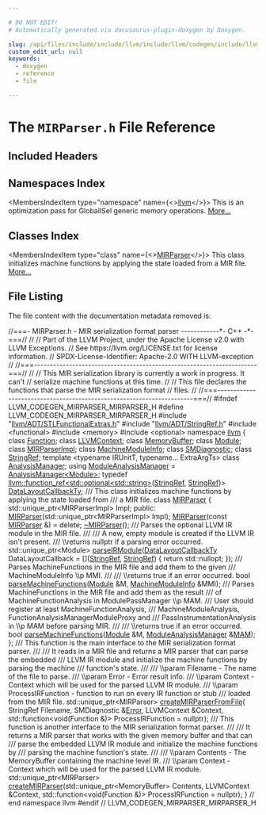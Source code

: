 ```yaml
---

# DO NOT EDIT!
# Automatically generated via docusaurus-plugin-doxygen by Doxygen.

slug: /api/files/include/include/llvm/include/llvm/codegen/include/llvm/codegen/mirparser/mirparser-h
custom_edit_url: null
keywords:
  - doxygen
  - reference
  - file

---
```





# The `MIRParser.h` File Reference

<DoxygenPage pluginConfig={pluginConfig}>



## Included Headers

<IncludesList>
<IncludesListItem
  filePath="llvm/ADT/STLFunctionalExtras.h"
  permalink="/docs/api/files/include/include/llvm/include/llvm/adt/stlfunctionalextras-h"
  isLocal="true" />
<IncludesListItem
  filePath="llvm/ADT/StringRef.h"
  permalink="/docs/api/files/include/include/llvm/include/llvm/adt/stringref-h"
  isLocal="true" />
<IncludesListItem
  filePath="functional"
  permalink=""
  isLocal="false" />
<IncludesListItem
  filePath="memory"
  permalink=""
  isLocal="false" />
<IncludesListItem
  filePath="optional"
  permalink=""
  isLocal="false" />
</IncludesList>

## Namespaces Index

<MembersIndex>

<MembersIndexItem
  type="namespace"
  name={<><a href="/docs/api/namespaces/llvm">llvm</a></>}>
This is an optimization pass for GlobalISel generic memory operations. <a href="/docs/api/namespaces/llvm/#details">More...</a>
</MembersIndexItem>

</MembersIndex>

## Classes Index

<MembersIndex>

<MembersIndexItem
  type="class"
  name={<><a href="/docs/api/classes/llvm/mirparser">MIRParser</a></>}>
This class initializes machine functions by applying the state loaded from a MIR file. <a href="/docs/api/classes/llvm/mirparser/#details">More...</a>
</MembersIndexItem>

</MembersIndex>


## File Listing

The file content with the documentation metadata removed is:

<ProgramListing>

<Link id="l00001" /><CodeLine lineNumber="1"><Highlight kind="comment">//===- MIRParser.h - MIR serialization format parser ------------&#42;- C++ -&#42;-===//</Highlight><Highlight kind="normal"></Highlight></CodeLine>
<Link id="l00002" /><CodeLine lineNumber="2"><Highlight kind="normal"></Highlight><Highlight kind="comment">//</Highlight><Highlight kind="normal"></Highlight></CodeLine>
<Link id="l00003" /><CodeLine lineNumber="3"><Highlight kind="normal"></Highlight><Highlight kind="comment">// Part of the LLVM Project, under the Apache License v2.0 with LLVM Exceptions.</Highlight><Highlight kind="normal"></Highlight></CodeLine>
<Link id="l00004" /><CodeLine lineNumber="4"><Highlight kind="normal"></Highlight><Highlight kind="comment">// See https://llvm.org/LICENSE.txt for license information.</Highlight><Highlight kind="normal"></Highlight></CodeLine>
<Link id="l00005" /><CodeLine lineNumber="5"><Highlight kind="normal"></Highlight><Highlight kind="comment">// SPDX-License-Identifier: Apache-2.0 WITH LLVM-exception</Highlight><Highlight kind="normal"></Highlight></CodeLine>
<Link id="l00006" /><CodeLine lineNumber="6"><Highlight kind="normal"></Highlight><Highlight kind="comment">//</Highlight><Highlight kind="normal"></Highlight></CodeLine>
<Link id="l00007" /><CodeLine lineNumber="7"><Highlight kind="normal"></Highlight><Highlight kind="comment">//===----------------------------------------------------------------------===//</Highlight><Highlight kind="normal"></Highlight></CodeLine>
<Link id="l00008" /><CodeLine lineNumber="8"><Highlight kind="normal"></Highlight><Highlight kind="comment">//</Highlight><Highlight kind="normal"></Highlight></CodeLine>
<Link id="l00009" /><CodeLine lineNumber="9"><Highlight kind="normal"></Highlight><Highlight kind="comment">// This MIR serialization library is currently a work in progress. It can&#39;t</Highlight><Highlight kind="normal"></Highlight></CodeLine>
<Link id="l00010" /><CodeLine lineNumber="10"><Highlight kind="normal"></Highlight><Highlight kind="comment">// serialize machine functions at this time.</Highlight><Highlight kind="normal"></Highlight></CodeLine>
<Link id="l00011" /><CodeLine lineNumber="11"><Highlight kind="normal"></Highlight><Highlight kind="comment">//</Highlight><Highlight kind="normal"></Highlight></CodeLine>
<Link id="l00012" /><CodeLine lineNumber="12"><Highlight kind="normal"></Highlight><Highlight kind="comment">// This file declares the functions that parse the MIR serialization format</Highlight><Highlight kind="normal"></Highlight></CodeLine>
<Link id="l00013" /><CodeLine lineNumber="13"><Highlight kind="normal"></Highlight><Highlight kind="comment">// files.</Highlight><Highlight kind="normal"></Highlight></CodeLine>
<Link id="l00014" /><CodeLine lineNumber="14"><Highlight kind="normal"></Highlight><Highlight kind="comment">//</Highlight><Highlight kind="normal"></Highlight></CodeLine>
<Link id="l00015" /><CodeLine lineNumber="15"><Highlight kind="normal"></Highlight><Highlight kind="comment">//===----------------------------------------------------------------------===//</Highlight><Highlight kind="normal"></Highlight></CodeLine>
<Link id="l00016" /><CodeLine lineNumber="16"><Highlight kind="normal"></Highlight></CodeLine>
<Link id="l00017" /><CodeLine lineNumber="17"><Highlight kind="normal"></Highlight><Highlight kind="preprocessor">#ifndef LLVM&#95;CODEGEN&#95;MIRPARSER&#95;MIRPARSER&#95;H</Highlight><Highlight kind="normal"></Highlight></CodeLine>
<Link id="l00018" /><CodeLine lineNumber="18"><Highlight kind="normal"></Highlight><Highlight kind="preprocessor">#define LLVM&#95;CODEGEN&#95;MIRPARSER&#95;MIRPARSER&#95;H</Highlight><Highlight kind="normal"></Highlight></CodeLine>
<Link id="l00019" /><CodeLine lineNumber="19"><Highlight kind="normal"></Highlight></CodeLine>
<Link id="l00020" /><CodeLine lineNumber="20"><Highlight kind="normal"></Highlight><Highlight kind="preprocessor">#include &quot;<a href="/docs/api/files/include/include/llvm/include/llvm/adt/stlfunctionalextras-h">llvm/ADT/STLFunctionalExtras.h</a>&quot;</Highlight><Highlight kind="normal"></Highlight></CodeLine>
<Link id="l00021" /><CodeLine lineNumber="21"><Highlight kind="normal"></Highlight><Highlight kind="preprocessor">#include &quot;<a href="/docs/api/files/include/include/llvm/include/llvm/adt/stringref-h">llvm/ADT/StringRef.h</a>&quot;</Highlight><Highlight kind="normal"></Highlight></CodeLine>
<Link id="l00022" /><CodeLine lineNumber="22"><Highlight kind="normal"></Highlight><Highlight kind="preprocessor">#include &lt;functional&gt;</Highlight><Highlight kind="normal"></Highlight></CodeLine>
<Link id="l00023" /><CodeLine lineNumber="23"><Highlight kind="normal"></Highlight><Highlight kind="preprocessor">#include &lt;memory&gt;</Highlight><Highlight kind="normal"></Highlight></CodeLine>
<Link id="l00024" /><CodeLine lineNumber="24"><Highlight kind="normal"></Highlight><Highlight kind="preprocessor">#include &lt;optional&gt;</Highlight><Highlight kind="normal"></Highlight></CodeLine>
<Link id="l00025" /><CodeLine lineNumber="25"><Highlight kind="normal"></Highlight></CodeLine>
<Link id="l00026" /><CodeLine lineNumber="26"><Highlight kind="normal"></Highlight><Highlight kind="keyword">namespace </Highlight><Highlight kind="normal"><a href="/docs/api/namespaces/llvm">llvm</a> &#123;</Highlight></CodeLine>
<Link id="l00027" /><CodeLine lineNumber="27"><Highlight kind="normal"></Highlight></CodeLine>
<Link id="l00028" /><CodeLine lineNumber="28"><Highlight kind="normal"></Highlight><Highlight kind="keyword">class </Highlight><Highlight kind="normal"><a href="/docs/api/classes/llvm/function">Function</a>;</Highlight></CodeLine>
<Link id="l00029" /><CodeLine lineNumber="29"><Highlight kind="normal"></Highlight><Highlight kind="keyword">class </Highlight><Highlight kind="normal"><a href="/docs/api/classes/llvm/llvmcontext">LLVMContext</a>;</Highlight></CodeLine>
<Link id="l00030" /><CodeLine lineNumber="30"><Highlight kind="normal"></Highlight><Highlight kind="keyword">class </Highlight><Highlight kind="normal"><a href="/docs/api/classes/llvm/memorybuffer">MemoryBuffer</a>;</Highlight></CodeLine>
<Link id="l00031" /><CodeLine lineNumber="31"><Highlight kind="normal"></Highlight><Highlight kind="keyword">class </Highlight><Highlight kind="normal"><a href="/docs/api/classes/llvm/module">Module</a>;</Highlight></CodeLine>
<Link id="l00032" /><CodeLine lineNumber="32"><Highlight kind="normal"></Highlight><Highlight kind="keyword">class </Highlight><Highlight kind="normal"><a href="/docs/api/classes/llvm/mirparserimpl">MIRParserImpl</a>;</Highlight></CodeLine>
<Link id="l00033" /><CodeLine lineNumber="33"><Highlight kind="normal"></Highlight><Highlight kind="keyword">class </Highlight><Highlight kind="normal"><a href="/docs/api/classes/llvm/machinemoduleinfo">MachineModuleInfo</a>;</Highlight></CodeLine>
<Link id="l00034" /><CodeLine lineNumber="34"><Highlight kind="normal"></Highlight><Highlight kind="keyword">class </Highlight><Highlight kind="normal"><a href="/docs/api/classes/llvm/smdiagnostic">SMDiagnostic</a>;</Highlight></CodeLine>
<Link id="l00035" /><CodeLine lineNumber="35"><Highlight kind="normal"></Highlight><Highlight kind="keyword">class </Highlight><Highlight kind="normal"><a href="/docs/api/classes/llvm/stringref">StringRef</a>;</Highlight></CodeLine>
<Link id="l00036" /><CodeLine lineNumber="36"><Highlight kind="normal"></Highlight></CodeLine>
<Link id="l00037" /><CodeLine lineNumber="37"><Highlight kind="normal"></Highlight><Highlight kind="keyword">template</Highlight><Highlight kind="normal"> &lt;</Highlight><Highlight kind="keyword">typename</Highlight><Highlight kind="normal"> IRUnitT, </Highlight><Highlight kind="keyword">typename</Highlight><Highlight kind="normal">... ExtraArgTs&gt; </Highlight><Highlight kind="keyword">class </Highlight><Highlight kind="normal"><a href="/docs/api/classes/llvm/analysismanager">AnalysisManager</a>;</Highlight></CodeLine>
<Link id="l00038" /><CodeLine lineNumber="38" lineLink="/docs/api/namespaces/llvm/#af9c9208365fd9ce11392b4d79485e259"><Highlight kind="normal"></Highlight><Highlight kind="keyword">using </Highlight><Highlight kind="normal"><a href="/docs/api/namespaces/llvm/#af9c9208365fd9ce11392b4d79485e259">ModuleAnalysisManager</a> = <a href="/docs/api/classes/llvm/analysismanager">AnalysisManager&lt;Module&gt;</a>;</Highlight></CodeLine>
<Link id="l00039" /><CodeLine lineNumber="39"><Highlight kind="normal"></Highlight></CodeLine>
<Link id="l00040" /><CodeLine lineNumber="40"><Highlight kind="normal"></Highlight><Highlight kind="keyword">typedef</Highlight><Highlight kind="normal"> <a href="/docs/api/classes/llvm/function-ref">llvm::function&#95;ref&lt;std::optional&lt;std::string&gt;</a>(<a href="/docs/api/classes/llvm/stringref">StringRef</a>, <a href="/docs/api/classes/llvm/stringref">StringRef</a>)&gt;</Highlight></CodeLine>
<Link id="l00041" /><CodeLine lineNumber="41"><Highlight kind="normal">    <a href="/docs/api/namespaces/llvm/#aa50ec5faa5aae091f99b0f840f58a379">DataLayoutCallbackTy</a>;</Highlight></CodeLine>
<Link id="l00042" /><CodeLine lineNumber="42"><Highlight kind="normal"></Highlight><Highlight kind="comment"></Highlight></CodeLine>
<Link id="l00043" /><CodeLine lineNumber="43"><Highlight kind="comment">/// This class initializes machine functions by applying the state loaded from</Highlight></CodeLine>
<Link id="l00044" /><CodeLine lineNumber="44"><Highlight kind="comment">/// a MIR file.</Highlight><Highlight kind="normal"></Highlight></CodeLine>
<Link id="l00045" /><CodeLine lineNumber="45" lineLink="/docs/api/classes/llvm/mirparser"><Highlight kind="normal"></Highlight><Highlight kind="keyword">class </Highlight><Highlight kind="normal"><a href="/docs/api/classes/llvm/mirparser/#a0f4e62a313aa32098e6dece42f160bbd">MIRParser</a> &#123;</Highlight></CodeLine>
<Link id="l00046" /><CodeLine lineNumber="46"><Highlight kind="normal">  std::unique&#95;ptr&lt;MIRParserImpl&gt; Impl;</Highlight></CodeLine>
<Link id="l00047" /><CodeLine lineNumber="47"><Highlight kind="normal"></Highlight></CodeLine>
<Link id="l00048" /><CodeLine lineNumber="48"><Highlight kind="normal"></Highlight><Highlight kind="keyword">public</Highlight><Highlight kind="normal">:</Highlight></CodeLine>
<Link id="l00049" /><CodeLine lineNumber="49"><Highlight kind="normal">  <a href="/docs/api/classes/llvm/mirparser/#a0f4e62a313aa32098e6dece42f160bbd">MIRParser</a>(std::unique&#95;ptr&lt;MIRParserImpl&gt; Impl);</Highlight></CodeLine>
<Link id="l00050" /><CodeLine lineNumber="50" lineLink="/docs/api/classes/llvm/mirparser/#a6d5270e0457b968174f728f47eccb650"><Highlight kind="normal">  <a href="/docs/api/classes/llvm/mirparser/#a6d5270e0457b968174f728f47eccb650">MIRParser</a>(</Highlight><Highlight kind="keyword">const</Highlight><Highlight kind="normal"> <a href="/docs/api/classes/llvm/mirparser/#a0f4e62a313aa32098e6dece42f160bbd">MIRParser</a> &amp;) = </Highlight><Highlight kind="keyword">delete</Highlight><Highlight kind="normal">;</Highlight></CodeLine>
<Link id="l00051" /><CodeLine lineNumber="51" lineLink="/docs/api/classes/llvm/mirparser/#aa65ccf0fb7d2302121c508f0e0946d0c"><Highlight kind="normal">  <a href="/docs/api/classes/llvm/mirparser/#aa65ccf0fb7d2302121c508f0e0946d0c">~MIRParser</a>();</Highlight></CodeLine>
<Link id="l00052" /><CodeLine lineNumber="52"><Highlight kind="normal"></Highlight><Highlight kind="comment"></Highlight></CodeLine>
<Link id="l00053" /><CodeLine lineNumber="53"><Highlight kind="comment">  /// Parses the optional LLVM IR module in the MIR file.</Highlight></CodeLine>
<Link id="l00054" /><CodeLine lineNumber="54"><Highlight kind="comment">  ///</Highlight></CodeLine>
<Link id="l00055" /><CodeLine lineNumber="55"><Highlight kind="comment">  /// A new, empty module is created if the LLVM IR isn&#39;t present.</Highlight></CodeLine>
<Link id="l00056" /><CodeLine lineNumber="56"><Highlight kind="comment">  /// \\returns nullptr if a parsing error occurred.</Highlight><Highlight kind="normal"></Highlight></CodeLine>
<Link id="l00057" /><CodeLine lineNumber="57"><Highlight kind="normal">  std::unique&#95;ptr&lt;Module&gt;</Highlight></CodeLine>
<Link id="l00058" /><CodeLine lineNumber="58"><Highlight kind="normal">  <a href="/docs/api/classes/llvm/mirparser/#a7a3656f6df00caa58ca005ee5b63a4e1">parseIRModule</a>(<a href="/docs/api/namespaces/llvm/#aa50ec5faa5aae091f99b0f840f58a379">DataLayoutCallbackTy</a> DataLayoutCallback =</Highlight></CodeLine>
<Link id="l00059" /><CodeLine lineNumber="59"><Highlight kind="normal">                    &#91;&#93;(<a href="/docs/api/classes/llvm/stringref">StringRef</a>, <a href="/docs/api/classes/llvm/stringref">StringRef</a>) &#123; </Highlight><Highlight kind="keywordflow">return</Highlight><Highlight kind="normal"> std::nullopt; &#125;);</Highlight></CodeLine>
<Link id="l00060" /><CodeLine lineNumber="60"><Highlight kind="normal"></Highlight><Highlight kind="comment"></Highlight></CodeLine>
<Link id="l00061" /><CodeLine lineNumber="61"><Highlight kind="comment">  /// Parses MachineFunctions in the MIR file and add them to the given</Highlight></CodeLine>
<Link id="l00062" /><CodeLine lineNumber="62"><Highlight kind="comment">  /// MachineModuleInfo \\p MMI.</Highlight></CodeLine>
<Link id="l00063" /><CodeLine lineNumber="63"><Highlight kind="comment">  ///</Highlight></CodeLine>
<Link id="l00064" /><CodeLine lineNumber="64"><Highlight kind="comment">  /// \\returns true if an error occurred.</Highlight><Highlight kind="normal"></Highlight></CodeLine>
<Link id="l00065" /><CodeLine lineNumber="65"><Highlight kind="normal">  </Highlight><Highlight kind="keywordtype">bool</Highlight><Highlight kind="normal"> <a href="/docs/api/classes/llvm/mirparser/#a911b88526d380131a7909cc8d5f8c5cd">parseMachineFunctions</a>(<a href="/docs/api/classes/llvm/module">Module</a> &amp;M, <a href="/docs/api/classes/llvm/machinemoduleinfo">MachineModuleInfo</a> &amp;MMI);</Highlight></CodeLine>
<Link id="l00066" /><CodeLine lineNumber="66"><Highlight kind="normal"></Highlight><Highlight kind="comment"></Highlight></CodeLine>
<Link id="l00067" /><CodeLine lineNumber="67"><Highlight kind="comment">  /// Parses MachineFunctions in the MIR file and add them as the result</Highlight></CodeLine>
<Link id="l00068" /><CodeLine lineNumber="68"><Highlight kind="comment">  /// of MachineFunctionAnalysis in ModulePassManager \\p MAM.</Highlight></CodeLine>
<Link id="l00069" /><CodeLine lineNumber="69"><Highlight kind="comment">  /// User should register at least MachineFunctionAnalysis,</Highlight></CodeLine>
<Link id="l00070" /><CodeLine lineNumber="70"><Highlight kind="comment">  /// MachineModuleAnalysis, FunctionAnalysisManagerModuleProxy and</Highlight></CodeLine>
<Link id="l00071" /><CodeLine lineNumber="71"><Highlight kind="comment">  /// PassInstrumentationAnalysis in \\p MAM before parsing MIR.</Highlight></CodeLine>
<Link id="l00072" /><CodeLine lineNumber="72"><Highlight kind="comment">  ///</Highlight></CodeLine>
<Link id="l00073" /><CodeLine lineNumber="73"><Highlight kind="comment">  /// \\returns true if an error occurred.</Highlight><Highlight kind="normal"></Highlight></CodeLine>
<Link id="l00074" /><CodeLine lineNumber="74"><Highlight kind="normal">  </Highlight><Highlight kind="keywordtype">bool</Highlight><Highlight kind="normal"> <a href="/docs/api/classes/llvm/mirparser/#a911b88526d380131a7909cc8d5f8c5cd">parseMachineFunctions</a>(<a href="/docs/api/classes/llvm/module">Module</a> &amp;M, <a href="/docs/api/namespaces/llvm/#af9c9208365fd9ce11392b4d79485e259">ModuleAnalysisManager</a> &amp;<a href="/docs/api/files/lib/lib/passes/passbuilderbindings-cpp/#a85bddafa659a93a7a67c9094648259be">MAM</a>);</Highlight></CodeLine>
<Link id="l00075" /><CodeLine lineNumber="75"><Highlight kind="normal">&#125;;</Highlight></CodeLine>
<Link id="l00076" /><CodeLine lineNumber="76"><Highlight kind="normal"></Highlight><Highlight kind="comment"></Highlight></CodeLine>
<Link id="l00077" /><CodeLine lineNumber="77"><Highlight kind="comment">/// This function is the main interface to the MIR serialization format parser.</Highlight></CodeLine>
<Link id="l00078" /><CodeLine lineNumber="78"><Highlight kind="comment">///</Highlight></CodeLine>
<Link id="l00079" /><CodeLine lineNumber="79"><Highlight kind="comment">/// It reads in a MIR file and returns a MIR parser that can parse the embedded</Highlight></CodeLine>
<Link id="l00080" /><CodeLine lineNumber="80"><Highlight kind="comment">/// LLVM IR module and initialize the machine functions by parsing the machine</Highlight></CodeLine>
<Link id="l00081" /><CodeLine lineNumber="81"><Highlight kind="comment">/// function&#39;s state.</Highlight></CodeLine>
<Link id="l00082" /><CodeLine lineNumber="82"><Highlight kind="comment">///</Highlight></CodeLine>
<Link id="l00083" /><CodeLine lineNumber="83"><Highlight kind="comment">/// \\param Filename - The name of the file to parse.</Highlight></CodeLine>
<Link id="l00084" /><CodeLine lineNumber="84"><Highlight kind="comment">/// \\param Error - Error result info.</Highlight></CodeLine>
<Link id="l00085" /><CodeLine lineNumber="85"><Highlight kind="comment">/// \\param Context - Context which will be used for the parsed LLVM IR module.</Highlight></CodeLine>
<Link id="l00086" /><CodeLine lineNumber="86"><Highlight kind="comment">/// \\param ProcessIRFunction - function to run on every IR function or stub</Highlight></CodeLine>
<Link id="l00087" /><CodeLine lineNumber="87"><Highlight kind="comment">/// loaded from the MIR file.</Highlight><Highlight kind="normal"></Highlight></CodeLine>
<Link id="l00088" /><CodeLine lineNumber="88"><Highlight kind="normal">std::unique&#95;ptr&lt;MIRParser&gt; <a href="/docs/api/namespaces/llvm/#a82a9c588cc76fd836085e21c0aa3ca50">createMIRParserFromFile</a>(</Highlight></CodeLine>
<Link id="l00089" /><CodeLine lineNumber="89"><Highlight kind="normal">    StringRef Filename, SMDiagnostic &amp;<a href="/docs/api/namespaces/llvm/#ac226f3d2b9ca090171a8e0a8cb92c343a902b0d55fddef6f8d651fe1035b7d4bd">Error</a>, LLVMContext &amp;Context,</Highlight></CodeLine>
<Link id="l00090" /><CodeLine lineNumber="90"><Highlight kind="normal">    std::function&lt;</Highlight><Highlight kind="keywordtype">void</Highlight><Highlight kind="normal">(Function &amp;)&gt; ProcessIRFunction = </Highlight><Highlight kind="keyword">nullptr</Highlight><Highlight kind="normal">);</Highlight></CodeLine>
<Link id="l00091" /><CodeLine lineNumber="91"><Highlight kind="normal"></Highlight><Highlight kind="comment"></Highlight></CodeLine>
<Link id="l00092" /><CodeLine lineNumber="92"><Highlight kind="comment">/// This function is another interface to the MIR serialization format parser.</Highlight></CodeLine>
<Link id="l00093" /><CodeLine lineNumber="93"><Highlight kind="comment">///</Highlight></CodeLine>
<Link id="l00094" /><CodeLine lineNumber="94"><Highlight kind="comment">/// It returns a MIR parser that works with the given memory buffer and that can</Highlight></CodeLine>
<Link id="l00095" /><CodeLine lineNumber="95"><Highlight kind="comment">/// parse the embedded LLVM IR module and initialize the machine functions by</Highlight></CodeLine>
<Link id="l00096" /><CodeLine lineNumber="96"><Highlight kind="comment">/// parsing the machine function&#39;s state.</Highlight></CodeLine>
<Link id="l00097" /><CodeLine lineNumber="97"><Highlight kind="comment">///</Highlight></CodeLine>
<Link id="l00098" /><CodeLine lineNumber="98"><Highlight kind="comment">/// \\param Contents - The MemoryBuffer containing the machine level IR.</Highlight></CodeLine>
<Link id="l00099" /><CodeLine lineNumber="99"><Highlight kind="comment">/// \\param Context - Context which will be used for the parsed LLVM IR module.</Highlight><Highlight kind="normal"></Highlight></CodeLine>
<Link id="l00100" /><CodeLine lineNumber="100"><Highlight kind="normal">std::unique&#95;ptr&lt;MIRParser&gt;</Highlight></CodeLine>
<Link id="l00101" /><CodeLine lineNumber="101"><Highlight kind="normal"><a href="/docs/api/namespaces/llvm/#aa1bf7852787e0df360c20e2ad2152518">createMIRParser</a>(std::unique&#95;ptr&lt;MemoryBuffer&gt; Contents, LLVMContext &amp;Context,</Highlight></CodeLine>
<Link id="l00102" /><CodeLine lineNumber="102"><Highlight kind="normal">                std::function&lt;</Highlight><Highlight kind="keywordtype">void</Highlight><Highlight kind="normal">(Function &amp;)&gt; ProcessIRFunction = </Highlight><Highlight kind="keyword">nullptr</Highlight><Highlight kind="normal">);</Highlight></CodeLine>
<Link id="l00103" /><CodeLine lineNumber="103"><Highlight kind="normal"></Highlight></CodeLine>
<Link id="l00104" /><CodeLine lineNumber="104"><Highlight kind="normal">&#125; </Highlight><Highlight kind="comment">// end namespace llvm</Highlight><Highlight kind="normal"></Highlight></CodeLine>
<Link id="l00105" /><CodeLine lineNumber="105"><Highlight kind="normal"></Highlight></CodeLine>
<Link id="l00106" /><CodeLine lineNumber="106"><Highlight kind="normal"></Highlight><Highlight kind="preprocessor">#endif </Highlight><Highlight kind="comment">// LLVM&#95;CODEGEN&#95;MIRPARSER&#95;MIRPARSER&#95;H</Highlight><Highlight kind="normal"></Highlight></CodeLine>

</ProgramListing>

</DoxygenPage>
